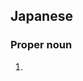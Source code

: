 ==Japanese==
{{ja-kanjitab|新|倉}}

===Proper noun===
{{ja-pos|proper|にいくら}}

# {{surname|lang=ja|sort=にいくら}}